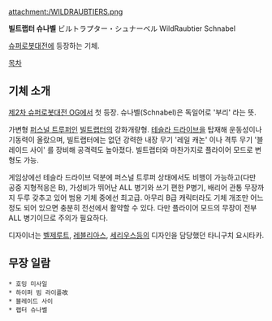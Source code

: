 attachment:/WILDRAUBTIERS.png

'''빌트랩터 슈나벨'''
ビルトラプター・シュナーベル
WildRaubtier Schnabel

[[슈퍼로봇대전]]에 등장하는 기체.

[[목차]]

== 기체 소개 ==

[[제2차 슈퍼로봇대전 OG]]에서 첫 등장. 슈나벨(Schnabel)은 독일어로 '부리' 라는 뜻.

가변형 [[퍼스널 트루퍼]]인 [[빌트랩터]]의 강화개량형. [[테슬라 드라이브]]을 탑재해 운동성이나 기동력이 올랐으며, 빌트랩터에는 없던 강력한 내장 무기 '레일 캐논' 이나 격투 무기 '블레이드 사이' 를 장비해 공격력도 높아졌다. 빌트랩터와 마찬가지로 플라이어 모드로 변형도 가능.

게임상에선 테슬라 드라이브 덕분에 퍼스널 트루퍼 상태에서도 비행이 가능하고(다만 공중 지형적응은 B), 가성비가 뛰어난 ALL 병기와 쓰기 편한 P병기, 배리어 관통 무장까지 두루 갖추고 있어 범용 기체 중에선 최고급. 아무리 B급 캐릭터라도 기체 개조만 어느 정도 되어 있으면 충분히 전선에서 활약할 수 있다. 다만 플라이어 모드의 무장이 전부 ALL 병기이므로 주의가 필요하다.

디자이너는 [[벨제루트]], [[레블리아스]], [[세리우스]]등의 디자인을 담당했던 타니구치 요시타카.

== 무장 일람 ==

{{{#!html
<iframe width="560" height="315" src="http://www.youtube.com/embed/DlD4wGOvmfQ" frameborder="0" allowfullscreen></iframe>
}}}

 * 호밍 미사일 
 * 하이퍼 빔 라이플改
 * 블레이드 사이
 * 랩터 슈나벨
